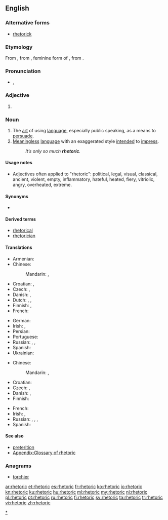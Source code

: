 ==English==
{{wikipedia}}
{{rft}}
===Alternative forms===
* [[rhetorick]] {{qualifier|obsolete}}

===Etymology===
From {{etyl|la}} {{term|rhetorica|rhētorica|lang=la}}, from {{etyl|grc}} {{term|sc=polytonic|ῥητορική|tr=rhētorikē|lang=grc}}, feminine form of {{term|sc=polytonic|ῥητορικός|tr=rhētorikos||concerning public speech|lang=grc}}, from {{term|sc=polytonic|ῥήτωρ|tr=rhētōr||public speaker|lang=grc}}.

===Pronunciation===
* {{IPA|/ˈɹɛtəɹɪk/}}, {{X-SAMPA|/"rEt@rIk/}}

===Adjective===
{{en-adj|?}}

# {{synonym of|rhetorical}}

===Noun===
{{en-noun|s|-}}

# The [[art]] of using [[language]], especially public speaking, as a means to [[persuade]].
# [[meaningless|Meaningless]] [[language]] with an exaggerated style [[intend]]ed to [[impress]].
#: ''It’s only so much '''rhetoric'''.''

====Usage notes====
* Adjectives often applied to "rhetoric": <!-- by kind or area of application -->political, legal, visual, classical, ancient, <!-- by quality -->violent, empty, inflammatory, hateful, heated, fiery, vitriolic, angry, overheated, extreme.

====Synonyms====
* {{l|en|wordcraft}}

====Derived terms====
* [[rhetorical]]
* [[rhetorician]]

====Translations====
{{trans-top|art of using language for persuasion}}
* Armenian: {{t|hy|հռետորաբանություն|tr=hṙetorabanutʿyun|sc=Armn}}
* Chinese:
*: Mandarin: {{t|zh|修辭|sc=Hani}}, {{t|zh|修辞|tr=xiūcí|sc=Hani}}
* Croatian: {{t-|hr|retorika|f|alt=retòrika}}, {{t-|hr|govorništvo|n|alt=gòvōrnīštvo}}
* Czech: {{t-|cs|řečnictví|n}}, {{t-|cs|rétorika|f}}
* Danish: {{t|da|retorik}}, {{t|da|velformuleret}}
* Dutch: {{t-|nl|redekunde|f}}, {{t-|nl|retorica|f}}, {{t+|nl|retoriek|f}}
* Finnish: {{t-|fi|puhetaito}}, {{t+|fi|retoriikka}}
* French: {{t+|fr|rhétorique|f}}
{{trans-mid}}
* German: {{t+|de|Rhetorik|f}}
* Irish: {{t|ga|reitric|f}}, {{t|ga|roscaireacht|f}}
* Persian: {{t|fa|بلاغت|sc=fa-Arab}}
* Portuguese: {{t+|pt|retórica|f}}
* Russian: {{t|ru|красноречие|n|tr=krasnoréčije|sc=Cyrl}}, {{t|ru|краснобайство|n|tr=krasnobájstvo|sc=Cyrl}}, {{t-|ru|риторика|f|tr=ritórika|sc=Cyrl}}
* Spanish: {{t+|es|retórica|f}}
* Ukrainian: {{t-|uk|реторика|f|tr=retóryka|xs=Ukrainian}}
{{trans-bottom}}

{{trans-top|meaningless language}}
* Chinese:
*: Mandarin: {{t|zh|強詞奪理|sc=Hani}}, {{t|zh|强词夺理|tr=qiángcíduólǐ|sc=Hani}}
* Croatian: {{t-|hr|retorika|f|alt=retòrika}}
* Czech: {{t-|cs|rétorika|f}}, {{t|cs|floskule|f}}
* Danish: {{t|da|retorik}}, {{t|da|kancellistil}}
* Finnish: {{t+|fi|retoriikka}}
{{trans-mid}}
* French: {{t+|fr|rhétorique|f}}
* Irish: {{t|ga|reitric|f}}, {{t|ga|roscaireacht|f}}
* Russian: {{t|ru|пустословие|n|tr=pustoslóvije|sc=Cyrl}}, {{t|ru|фразёрство|n|tr=frazjórstvo|sc=Cyrl}}, {{t|ru|словоблудие|n|tr=slovoblúdije|sc=Cyrl}}, {{t|ru|пустозвонство|n|tr=pustozvónstvo|sc=Cyrl}}
* Spanish: {{t|es|retórica|f}}
{{trans-bottom}}

====See also====
* [[preterition]] <!-- you don't speak of something but you evoke it under a negative way -->
* [[Appendix:Glossary of rhetoric]]

===Anagrams===
* [[torchier#English|torchier]]

[[Category:en:Rhetoric|*]]

[[ar:rhetoric]]
[[et:rhetoric]]
[[es:rhetoric]]
[[fr:rhetoric]]
[[ko:rhetoric]]
[[io:rhetoric]]
[[kn:rhetoric]]
[[ku:rhetoric]]
[[hu:rhetoric]]
[[ml:rhetoric]]
[[my:rhetoric]]
[[nl:rhetoric]]
[[pl:rhetoric]]
[[pt:rhetoric]]
[[ru:rhetoric]]
[[fi:rhetoric]]
[[sv:rhetoric]]
[[ta:rhetoric]]
[[tr:rhetoric]]
[[vi:rhetoric]]
[[zh:rhetoric]]